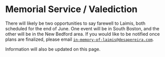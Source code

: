 
<Layout location={props.location}>
<SEO title="Valediction" />

# Memorial Service / Valediction

There will likely be two opportunities to say farewell to Laimis, both
scheduled for the end of June. One event will be in South Boston, and the
other will be in the New Bedford area. If you would like to be notified once
plans are finalized, please email <code>in-memory-of-laimis@desapereira.com</code>.

Information will also be updated on this page.

</Layout>
